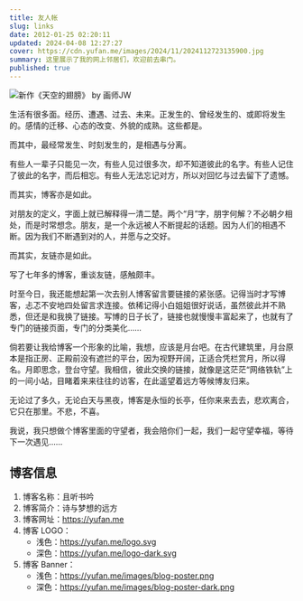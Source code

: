 ```yaml
---
title: 友人帐
slug: links
date: 2012-01-25 02:20:11
updated: 2024-04-08 12:27:27
cover: https://cdn.yufan.me/images/2024/11/2024112723135900.jpg
summary: 这里展示了我的网上邻居们，欢迎前去串门。
published: true
---
```


![新作《天空的翅膀》 by 画师JW](https://cdn.yufan.me/images/2024/11/2024112723183300.jpg)

<MusicPlayer netease={28306936} />

生活有很多面。经历、遭遇、过去、未来。正发生的、曾经发生的、或即将发生的。感情的迁移、心态的改变、外貌的成熟。这些都是。

而其中，最经常发生、时刻发生的，是相遇与分离。

有些人一辈子只能见一次，有些人见过很多次，却不知道彼此的名字。有些人记住了彼此的名字，而后相忘。有些人无法忘记对方，所以对回忆与过去留下了遗憾。

而其实，博客亦是如此。

对朋友的定义，字面上就已解释得一清二楚。两个“月”字，朋字何解？不必朝夕相处，而是时常想念。朋友，是一个永远被人不断提起的话题。因为人们的相遇不断。因为我们不断遇到对的人，并愿与之交好。

而其实，友链亦是如此。

写了七年多的博客，重谈友链，感触颇丰。

时至今日，我还能想起第一次去别人博客留言要链接的紧张感。记得当时才写博客，忐忑不安地四处留言求连接。依稀记得小白姐姐很好说话，虽然彼此并不熟悉，但还是和我换了链接。写博的日子长了，链接也就慢慢丰富起来了，也就有了专门的链接页面，专门的分类美化……

倘若要让我给博客一个形象的比喻，我想，应该是月台吧。在古代建筑里，月台原本是指正房、正殿前没有遮拦的平台，因为视野开阔，正适合凭栏赏月，所以得名。月即思念，登台守望。我相信，彼此交换的链接，就像是这茫茫“网络铁轨”上的一间小站，目睹着来来往往的访客，在此遥望着远方等候博友归来。

无论过了多久，无论白天与黑夜，博客是永恒的长亭，任你来来去去，悲欢离合，它只在那里。不悲，不喜。

我说，我只想做个博客里面的守望者，我会陪你们一起，我们一起守望幸福，等待下一次遇见……

## 博客信息

1. 博客名称：且听书吟
2. 博客简介：诗与梦想的远方
3. 博客网址：https://yufan.me
4. 博客 LOGO：
    * 浅色：<a href="https://yufan.me/logo.svg" target="_blank">https://yufan.me/logo.svg</a>
    * 深色：<a href="https://yufan.me/logo-dark.svg" target="_blank">https://yufan.me/logo-dark.svg</a>
5. 博客 Banner：
    * 浅色：<a href="https://yufan.me/images/blog-poster.png" target="_blank">https://yufan.me/images/blog-poster.png</a>
    * 深色：<a href="https://yufan.me/images/blog-poster-dark.png" target="_blank">https://yufan.me/images/blog-poster-dark.png</a>

<Friends />
